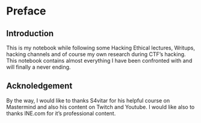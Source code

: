 # Preface {-}

## Introduction {-}

This is my notebook while following some Hacking Ethical lectures, Writups, hacking channels and of course my own research during CTF's hacking.
This notebook contains almost everything I have been confronted with and will finally a never ending. 

## Acknoledgement {-}

By the way, I would like to thanks S4vitar for his helpful course on Mastermind and also his content on Twitch and Youtube.
I would like also to thanks INE.com for it's professional content.

